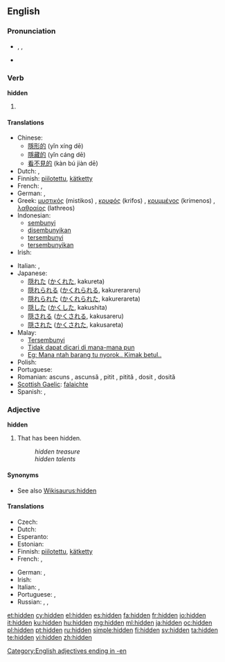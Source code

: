 ==English==

===Pronunciation===
* {{enPR|hĭd'n}}, {{IPA|/ˈhɪd(ə)n/}}, {{SAMPA|/"hId(@)n/}}
* {{audio|en-us-hidden.ogg|Audio (US)}}
*: {{rhymes|ɪdən}}

===Verb===
'''hidden'''

# {{past participle of|to [[hide]]}}

====Translations====
{{trans-top|Past participle of [[hide]]}}
* Chinese:
** [[隱形的]] (yǐn xíng dē)
** [[隱藏的]] (yǐn cáng dē)
** [[看不見的]] (kàn bú jiàn dē)
* Dutch: {{t+|nl|verborgen}}, {{t-|nl|verstopt}}
* Finnish: [[piilotettu]], [[kätketty]]
* French: {{t+|fr|caché|m}}, {{t+|fr|cachée|f}}
* German: {{t+|de|versteckt}}, {{t+|de|verborgen}}
* Greek: [[μυστικός]] (mistikos) {{m}}, [[κρυφός]] (krifos) {{m}}, [[κρυμμένος]] (krimenos) {{m}}, [[λαθραίος]] (lathreos) {{m}}
* Indonesian:
** [[sembunyi]]
** [[sembunyi|disembunyikan]]
** [[sembunyi|tersembunyi]]
** [[sembunyi|tersembunyikan]]
* Irish: {{t|ga|ceilte}}
{{trans-mid}}
* Italian: {{t+|it|nascosto|m}}, {{t+|it|nascosta|f}}
* Japanese:
** [[隠れた]] ([[かくれた]], kakureta)
** [[隠れられる]] ([[かくれられる]], kakurerareru)
** [[隠れられた]] ([[かくれられた]], kakurerareta)
** [[隠した]] ([[かくした]], kakushita)
** [[隠される]] ([[かくされる]], kakusareru)
** [[隠された]] ([[かくされた]], kakusareta)
* Malay:
** [[Tersembunyi]]
** [[Tidak dapat dicari di mana-mana pun]]
** [[Eg: Mana ntah barang tu nyorok.. Kimak betul..]]
* Polish: {{t|pl|ukryty}}
* Portuguese: {{t|pt|escondido}}
* Romanian: ascuns {{m}}, ascunsă {{f}}, pitit {{m}}, pitită {{f}}, dosit {{m}}, dosită {{f}}
* [[Scottish Gaelic]]: [[falaichte]]
* Spanish: {{t+|es|escondido|m}}, {{t-|es|escondida|f}}
{{trans-bottom}}

===Adjective===
'''hidden'''

# That has been hidden.
#: ''hidden treasure''
#: ''hidden talents''

====Synonyms====
* See also [[Wikisaurus:hidden]]

====Translations====
{{trans-top|That has been hidden}}
* Czech: {{t-|cs|skrytý|m}}
* Dutch: {{t+|nl|verborgen}}
* Esperanto: {{t|eo|kaŝa}}
* Estonian: {{t|et|peidetud}}
* Finnish: [[piilotettu]], [[kätketty]]
* French: {{t+|fr|caché|m}}, {{t+|fr|cachée|f}}
{{trans-mid}}
* German: {{t+|de|versteckt}}, {{t+|de|verborgen}}
* Irish: {{t|ga|ceilte}}
* Italian: {{t+|it|nascosto|m}}, {{t+|it|nascosta|f}}
* Portuguese: {{t+|pt|escondido|m}}, {{t+|pt|escondida|f}}
* Russian: {{t|ru|спрятанный|tr=spr'átannyj}}, {{t|ru|скрытый|tr=skrýtyj}}, {{t|ru|потаённый|tr=potajónnyj}}
{{trans-bottom}}

[[Category:English adjectives ending in -en]]

[[et:hidden]]
[[cy:hidden]]
[[el:hidden]]
[[es:hidden]]
[[fa:hidden]]
[[fr:hidden]]
[[io:hidden]]
[[it:hidden]]
[[ku:hidden]]
[[hu:hidden]]
[[mg:hidden]]
[[ml:hidden]]
[[ja:hidden]]
[[oc:hidden]]
[[pl:hidden]]
[[pt:hidden]]
[[ru:hidden]]
[[simple:hidden]]
[[fi:hidden]]
[[sv:hidden]]
[[ta:hidden]]
[[te:hidden]]
[[vi:hidden]]
[[zh:hidden]]